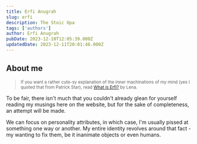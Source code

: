 ```yaml
---
title: Erfi Anugrah
slug: erfi
description: The Stoic Opa
tags: ['authors']
author: Erfi Anugrah
pubDate: 2023-12-10T12:05:39.000Z
updatedDate: 2023-12-11T20:01:46.000Z
---
```

## About me

> <small>If you want a rather cute-sy explanation of the inner machinations of my mind (yes I quoted that from Patrick Star), read [What is Erfi?](https://www.erfianugrah.com/zeitweilig/what-is-erfi/) by Lena.</small>

To be fair, there isn't much that you couldn't already glean for yourself reading my musings here on the website, but for the sake of completeness, an attempt will be made.

We can focus on personality attributes, in which case, I'm usually pissed at something one way or another. My entire identity revolves around that fact - my wanting to fix them, be it inanimate objects or even humans. 
